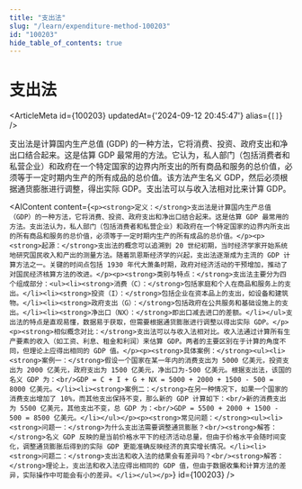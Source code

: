 ```yaml
---
title: "支出法"
slug: "/learn/expenditure-method-100203"
id: "100203"
hide_table_of_contents: true
---
```



# 支出法

<ArticleMeta id={100203} updatedAt={'2024-09-12 20:45:47'} alias={`[]`} />
<div className='border-solid border-b border-t-0 my-4 border-[var(--ifm-color-gray-300)]' />

支出法是计算国内生产总值 (GDP) 的一种方法，它将消费、投资、政府支出和净出口结合起来。这是估算 GDP 最常用的方法。它认为，私人部门（包括消费者和私营企业）和政府在一个特定国家的边界内所支出的所有商品和服务的总价值，必须等于一定时期内生产的所有成品的总价值。该方法产生名义 GDP，然后必须根据通货膨胀进行调整，得出实际 GDP。支出法可以与收入法相对比来计算 GDP。

<AIContent content={`<p><strong>定义：</strong>支出法是计算国内生产总值（GDP）的一种方法，它将消费、投资、政府支出和净出口结合起来。这是估算 GDP 最常用的方法。支出法认为，私人部门（包括消费者和私营企业）和政府在一个特定国家的边界内所支出的所有商品和服务的总价值，必须等于一定时期内生产的所有成品的总价值。</p><p><strong>起源：</strong>支出法的概念可以追溯到 20 世纪初期，当时经济学家开始系统地研究国民收入和产出的测量方法。随着凯恩斯经济学的兴起，支出法逐渐成为主流的 GDP 计算方法之一。关键的时间点包括 1930 年代大萧条时期，政府对经济活动的干预增加，推动了对国民经济核算方法的改进。</p><p><strong>类别与特点：</strong>支出法主要分为四个组成部分：<ul><li><strong>消费（C）：</strong>包括家庭和个人在商品和服务上的支出。</li><li><strong>投资（I）：</strong>包括企业在资本品上的支出，如设备和建筑物。</li><li><strong>政府支出（G）：</strong>包括政府在公共服务和基础设施上的支出。</li><li><strong>净出口（NX）：</strong>即出口减去进口的差额。</li></ul>支出法的特点是直观易懂，数据易于获取，但需要根据通货膨胀进行调整以得出实际 GDP。</p><p><strong>相似概念对比：</strong>支出法可以与收入法相对比。收入法通过计算所有生产要素的收入（如工资、利息、租金和利润）来估算 GDP。两者的主要区别在于计算的角度不同，但理论上应得出相同的 GDP 值。</p><p><strong>具体案例：</strong><ul><li><strong>案例一：</strong>假设一个国家在某一年内的消费支出为 5000 亿美元，投资支出为 2000 亿美元，政府支出为 1500 亿美元，净出口为-500 亿美元。根据支出法，该国的名义 GDP 为：<br/>GDP = C + I + G + NX = 5000 + 2000 + 1500 - 500 = 8000 亿美元。</li><li><strong>案例二：</strong>在另一种情况下，如果一个国家的消费支出增加了 10%，而其他支出保持不变，那么新的 GDP 计算如下：<br/>新的消费支出为 5500 亿美元，其他支出不变，总 GDP 为：<br/>GDP = 5500 + 2000 + 1500 - 500 = 8500 亿美元。</li></ul></p><p><strong>常见问题：</strong><ul><li><strong>问题一：</strong>为什么支出法需要调整通货膨胀？<br/><strong>解答：</strong>名义 GDP 反映的是当前价格水平下的经济活动总量，但由于价格水平会随时间变化，调整通货膨胀后得到的实际 GDP 更能准确反映经济的真实增长情况。</li><li><strong>问题二：</strong>支出法和收入法的结果会有差异吗？<br/><strong>解答：</strong>理论上，支出法和收入法应得出相同的 GDP 值，但由于数据收集和计算方法的差异，实际操作中可能会有小的差异。</li></ul></p>`} id={100203} />
